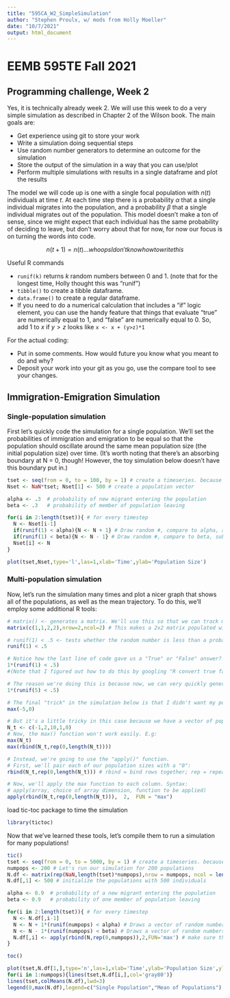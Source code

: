 ```yaml
---
title: "595CA_W2_SimpleSimulation"
author: "Stephen Proulx, w/ mods from Holly Moeller"
date: "10/7/2021"
output: html_document
---
```



# EEMB 595TE Fall 2021
## Programming challenge, Week 2
Yes, it is technically already week 2. We will use this week to do a very simple simulation as described in Chapter 2 of the Wilson book. The main goals are:

* Get experience using git to store your work
* Write a simulation doing sequential steps 
* Use random number generators to determine an outcome for the simulation
* Store the output of the simulation in a way that you can use/plot
* Perform multiple simulations with results in a single dataframe and plot the results


The model we will code up is one with a single focal population with $n(t)$ individuals at time $t$. At each time step there is a probability $\alpha$ that a single individual migrates into the population, and a probability $\beta$ that a single individual migrates out of the population. This model doesn't make a ton of sense, since we might expect that each individual has the same probability of deciding to leave, but don't worry about that for now, for now our focus is on turning the words into code. 

$$
n(t+1) = n(t)...whoops I don't know how to write this
$$

Useful R commands

* `runif(k)` returns $k$ random numbers between 0 and 1. (note that for the longest time, Holly thought this was "runif")
* `tibble()` to create a tibble dataframe.
* `data.frame()` to create a regular dataframe.
* If you need to do a numerical calculation that includes a "if" logic element, you can use the handy feature that things that evaluate "true" are numerically equal to 1, and "false" are numerically equal to 0. So, add 1 to $x$ if $y>z$ looks like `x <- x + (y>z)*1`


For the actual coding: 

* Put in some comments. How would future you know what you meant to do and why?
* Deposit your work into your git as you go, use the compare tool to see your changes.

## Immigration-Emigration Simulation
### Single-population simulation
First let's quickly code the simulation for a single population. We'll set the probabilities of immigration and emigration to be equal so that the population should oscillate around the same mean population size (the initial population size) over time. (It's worth noting that there's an absorbing boundary at N = 0, though! However, the toy simulation below doesn't have this boundary put in.)

```r
tset <- seq(from = 0, to = 100, by = 1) # create a timeseries. because this is a discrete time model, we'll count by 1.
Nset <- NaN*tset; Nset[1] <- 500 # create a population vector

alpha <- .3  # probability of new migrant entering the population
beta <- .3   # probability of member of population leaving

for(i in 2:length(tset)){ # for every timestep
  N <- Nset[i-1]
  if(runif(1) < alpha){N <- N + 1} # Draw random #, compare to alpha, add to pop'n
  if(runif(1) < beta){N <- N - 1} # Draw random #, compare to beta, subtr from pop'n
  Nset[i] <- N
}

plot(tset,Nset,type='l',las=1,xlab='Time',ylab='Population Size')
```


### Multi-population simulation

Now, let's run the simulation many times and plot a nicer graph that shows all of the populations, as well as the mean trajectory. To do this, we'll employ some additional R tools:
```r
# matrix() <- generates a matrix. We'll use this so that we can track many populations simultaneously (and run our simulation vectorized to save time)
matrix(c(1,1,2,2),nrow=2,ncol=2) # This makes a 2x2 matrix populated with the values in the concatenate string. 

# runif(1) < .5 <- tests whether the random number is less than a probability (in this case, .5)
runif(1) < .5

# Notice how the last line of code gave us a "True" or "False" answer? We are going to multiply by 1 to convert from Boolean (T/F) to binary (1/0):
1*(runif(1) < .5)
#(Note that I figured out how to do this by googling "R convert true false into 1 0" this very morning!)

# The reason we're doing this is because now, we can very quickly generate a whole vector of random numbers, assess whether these random numbers say, e.g., we should add an individual to the population, and then just add that individual in using a +1. E.g.,:
1*(runif(5) < .5)

# The final "trick" in the simulation below is that I didn't want my population to fall below zero. To prevent my population from going negative, I used a maximization function. E.g.:
max(-5,0)

# But it's a little tricky in this case because we have a vector of population sizes, e.g.:
N_t <- c(-1,2,10,1,0)
# Now, the max() function won't work easily. E.g:
max(N_t)
max(rbind(N_t,rep(0,length(N_t))))

# Instead, we're going to use the "apply()" function.
# First, we'll pair each of our population sizes with a "0":
rbind(N_t,rep(0,length(N_t))) # rbind = bind rows together; rep = repeat

# Now, we'll apply the max function to each column. Syntax:
# apply(array, choice of array dimension, function to be applied)
apply(rbind(N_t,rep(0,length(N_t))),  2,  FUN = "max")

```
load tic-toc package to time the simulation
```r
library(tictoc)
```


Now that we've learned these tools, let's compile them to run a simulation for many populations!

```r
tic()
tset <- seq(from = 0, to = 5000, by = 1) # create a timeseries. because this is a discrete time model, we'll count by 1.
numpops <- 200 # Let's run our simulation for 200 populations
N.df <- matrix(rep(NaN,length(tset)*numpops),nrow = numpops, ncol = length(tset)) # Makes a matrix to hold population sizes. This matrix has a column for every timestep, and a row for every population.
N.df[,1] <- 500 # initialize the populations with 500 individuals

alpha <- 0.9  # probability of a new migrant entering the population
beta <- 0.9   # probability of one member of population leaving

for(i in 2:length(tset)){ # for every timestep
  N <- N.df[,i-1]
  N <- N + 1*(runif(numpops) < alpha) # Draws a vector of random numbers, compares to alpha, multiplies by 1 to convert Boolean to binary, adds individual if rand # > alpha
  N <- N - 1*(runif(numpops) < beta) # Draws a vector of random numbers, compares to beta, multiplies by 1 to convert Boolean to binary, subtracts individual if rand # > beta
  N.df[,i] <- apply(rbind(N,rep(0,numpops)),2,FUN='max') # make sure there are no negative populations
}

toc()

plot(tset,N.df[1,],type='n',las=1,xlab='Time',ylab='Population Size',ylim=c(min(N.df),max(N.df)))
for(i in 1:numpops){lines(tset,N.df[i,],col='gray80')}
lines(tset,colMeans(N.df),lwd=3)
legend(0,max(N.df),legend=c("Single Population","Mean of Populations"),lwd=c(1,3),col=c("gray80","black"))
```



